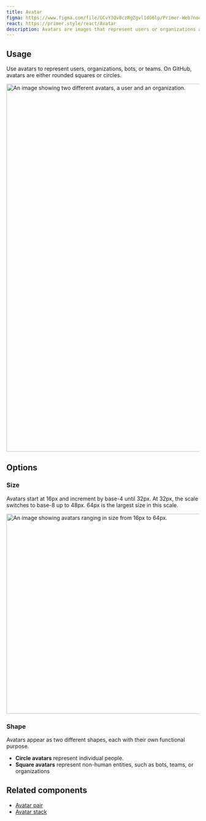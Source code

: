 ```yaml
---
title: Avatar
figma: https://www.figma.com/file/GCvY3Qv8czRgZgvl1dG6lp/Primer-Web?node-id=13007%3A40428
react: https://primer.style/react/Avatar
description: Avatars are images that represent users or organizations at GitHub. 
---
```



## Usage

Use avatars to represent users, organizations, bots, or teams. On GitHub, avatars are either rounded squares or circles. 

<img
  width="960"
  alt="An image showing two different avatars, a user and an organization."
  src="https://user-images.githubusercontent.com/586552/203206390-f57e83e5-6950-4036-8e67-869ca99f510c.png"
/>

## Options

### Size

Avatars start at 16px and increment by base-4 until 32px. At 32px, the scale switches to base-8 up to 48px.
64px is the largest size in this scale.

<img
  width="522"
  alt="An image showing avatars ranging in size from 16px to 64px."
  src="https://user-images.githubusercontent.com/586552/203205599-5db3ea1d-c120-4ed4-960b-554fff050419.png"
/>

### Shape

Avatars appear as two different shapes, each with their own functional purpose.
- **Circle avatars** represent individual people. 
- **Square avatars** represent non-human entities, such as bots, teams, or organizations

## Related components

- [Avatar pair](../avatar-pair)
- [Avatar stack](../avatar-stack)